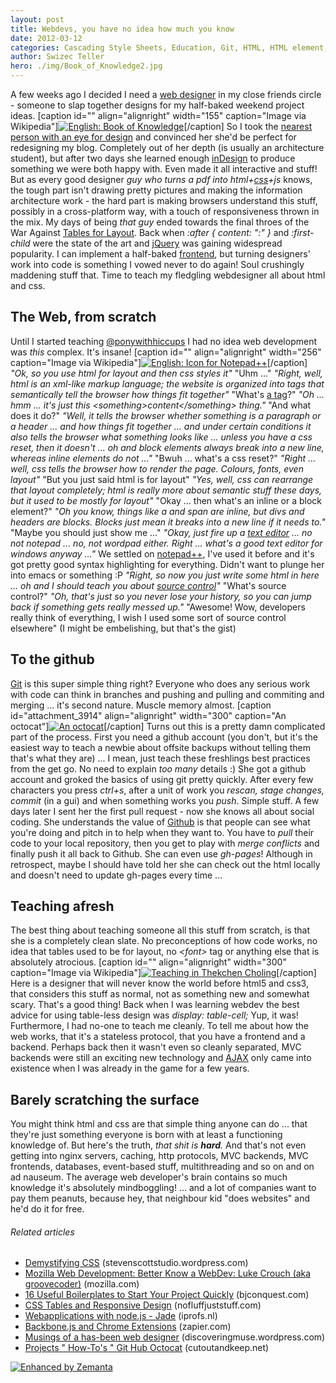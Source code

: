 ```yaml
---
layout: post
title: Webdevs, you have no idea how much you know
date: 2012-03-12
categories: Cascading Style Sheets, Education, Git, HTML, HTML element, JavaScript, jQuery, Notepad++, Text editor, Web design
author: Swizec Teller
hero: ./img/Book_of_Knowledge2.jpg
---
```


A few weeks ago I decided I need a [web designer](http://en.wikipedia.org/wiki/Web_design "Web design") in my close friends circle - someone to slap together designs for my half-baked weekend project ideas. \[caption id="" align="alignright" width="155" caption="Image via Wikipedia"][![English: Book of Knowledge](./img/Book_of_Knowledge2.jpg "English: Book of Knowledge")](http://commons.wikipedia.org/wiki/File:Book_of_Knowledge.jpg)\[/caption] So I took the [nearest person with an eye for design](http://twitter.com/ponywithhiccups) and convinced her she'd be perfect for redesigning my blog. Completely out of her depth (is usually an architecture student), but after two days she learned enough [inDesign](http://www.adobe.com/products/indesign/main.html "Adobe InDesign") to produce something we were both happy with. Even made it all interactive and stuff! But as every good designer _guy who turns a pdf into html+[css](http://en.wikipedia.org/wiki/Cascading_Style_Sheets "Cascading Style Sheets")+js_ knows, the tough part isn't drawing pretty pictures and making the information architecture work - the hard part is making browsers understand this stuff, possibly in a cross-platform way, with a touch of responsiveness thrown in the mix. My days of being _that guy_ ended towards the final throes of the War Against [Tables for Layout](http://en.wikipedia.org/wiki/Tableless_web_design "Tableless web design"). Back when _:after { content: ":" }_ and _:first-child_ were the state of the art and [jQuery](http://jquery.com/ "JQuery") was gaining widespread popularity. I can implement a half-baked [frontend](http://en.wikipedia.org/wiki/Front_and_back_ends "Front and back ends"), but turning designers' work into code is something I vowed never to do again! Soul crushingly maddening stuff that. Time to teach my fledgling webdesigner all about html and css.

## The Web, from scratch

Until I started teaching [@ponywithhiccups](http://twitter.com/ponywithhiccups) I had no idea web development was _this_ complex. It's insane! \[caption id="" align="alignright" width="256" caption="Image via Wikipedia"][![English: Icon for Notepad++](./img/Notepad_plus_plus2.png "English: Icon for Notepad++")](http://commons.wikipedia.org/wiki/File:Notepad_plus_plus.png)\[/caption] _"Ok, so you use html for layout and then css styles it"_ "Uhm ..." _"Right, well, html is an xml-like markup language; the website is organized into tags that semantically tell the browser how things fit together"_ "What's [a tag](http://en.wikipedia.org/wiki/HTML_element "HTML element")?" _"Oh ... hmm ... it's just this &lt;something>content&lt;/something> thing."_ "And what does it do?" _"Well, it tells the browser whether something is a paragraph or a header ... and how things fit together ... and under certain conditions it also tells the browser what something looks like ... unless you have a css reset, then it doesn't ... oh and block elements always break into a new line, whereas inline elements do not ..."_ "Bwuh ... what's a css reset?" _"Right ... well, css tells the browser how to render the page. Colours, fonts, even layout"_ "But you just said html is for layout" _"Yes, well, css can rearrange that layout completely; html is really more about semantic stuff these days, but it used to be mostly for layout"_ "Okay ... then what's an inline or a block element?" _"Oh you know, things like a and span are inline, but divs and headers are blocks. Blocks just mean it breaks into a new line if it needs to."_ "Maybe you should just show me ..." _"Okay, just fire up a [text editor](http://en.wikipedia.org/wiki/Text_editor "Text editor") ... no not notepad ... no, not wordpad either. Right ... what's a good text editor for windows anyway ..."_ We settled on [notepad++](http://www.notepad-plus-plus.org/ "Notepad++"), I've used it before and it's got pretty good syntax highlighting for everything. Didn't want to plunge her into emacs or something :P _"Right, so now you just write some html in here ... oh and I should teach you about [source control](http://en.wikipedia.org/wiki/Revision_control "Revision control")"_ "What's source control?" _"Oh, that's just so you never lose your history, so you can jump back if something gets really messed up."_ "Awesome! Wow, developers really think of everything, I wish I used some sort of source control elsewhere" (I might be embelishing, but that's the gist)

## To the github

[Git](http://git-scm.com "Git (software)") is this super simple thing right? Everyone who does any serious work with code can think in branches and pushing and pulling and commiting and merging ... it's second nature. Muscle memory almost. \[caption id="attachment_3914" align="alignright" width="300" caption="An octocat"][![An octocat](./img/4325726291_7535aa8037-300x199.jpg "An octocat")](http://swizec.com/blog/wp-content/uploads/2012/03/4325726291_7535aa8037.jpg)\[/caption] Turns out this is a pretty damn complicated part of the process. First you need a github account (you don't, but it's the easiest way to teach a newbie about offsite backups without telling them that's what they are) ... I mean, just teach these freshlings best practices from the get go. No need to explain _too many_ details :) She got a github account and groked the basics of using git pretty quickly. After every few characters you press _ctrl+s_, after a unit of work you _rescan, stage changes, commit_ (in a gui) and when something works you _push_. Simple stuff. A few days later I sent her the first pull request - now she knows all about social coding. She understands the value of [Github](http://github.com "GitHub") is that people can see what you're doing and pitch in to help when they want to. You have to _pull_ their code to your local repository, then you get to play with _merge conflicts_ and finally push it all back to Github. She can even use _gh-pages_! Although in retrospect, maybe I should have told her she can check out the html locally and doesn't need to update gh-pages every time ...

## Teaching afresh

The best thing about teaching someone all this stuff from scratch, is that she is a completely clean slate. No preconceptions of how code works, no idea that tables used to be for layout, no _&lt;font>_ tag or anything else that is absolutely atrocious. \[caption id="" align="alignright" width="300" caption="Image via Wikipedia"][![Teaching in Thekchen Choling](./img/300px-Teaching-8001.jpg "Teaching in Thekchen Choling")](http://en.wikipedia.org/wiki/File:Teaching-800.jpg)\[/caption] Here is a designer that will never know the world before html5 and css3, that considers this stuff as normal, not as something new and somewhat scary. That's a good thing! Back when I was learning webdev the best advice for using table-less design was _display: table-cell;_ Yup, it was! Furthermore, I had no-one to teach me cleanly. To tell me about how the web works, that it's a stateless protocol, that you have a frontend and a backend. Perhaps back then it wasn't even so cleanly separated, MVC backends were still an exciting new technology and [AJAX](http://en.wikipedia.org/wiki/Ajax_%28programming%29 "Ajax (programming)") only came into existence when I was already in the game for a few years.

## Barely scratching the surface

You might think html and css are that simple thing anyone can do ... that they're just something everyone is born with at least a functioning knowledge of. But here's the truth, _that shit is **hard**._ And that's not even getting into nginx servers, caching, http protocols, MVC backends, MVC frontends, databases, event-based stuff, multithreading and so on and on ad nauseum. The average web developer's brain contains so much knowledge it's absolutely mindboggling! ... and a lot of companies want to pay them peanuts, because hey, that neighbour kid "does websites" and he'd do it for free.

###### Related articles

-   [Demystifying CSS](http://stevenscottstudio.wordpress.com/2012/03/08/demystifying-css/) (stevenscottstudio.wordpress.com)
-   [Mozilla Web Development: Better Know a WebDev: Luke Crouch (aka groovecoder)](http://blog.mozilla.com/webdev/2012/03/09/better-know-a-webdev-luke-crouch-aka-groovecoder/) (mozilla.com)
-   [16 Useful Boilerplates to Start Your Project Quickly](http://bjconquest.com/2012/03/06/16-useful-boilerplates-to-start-your-project-quickly/) (bjconquest.com)
-   [CSS Tables and Responsive Design](http://www.nofluffjuststuff.com/blog/terry_ryan/2012/01/css_tables_and_responsive_design) (nofluffjuststuff.com)
-   [Webapplications with node.js - Jade](http://blog.iprofs.nl/2012/03/05/webapplications-with-node-js-jade/) (iprofs.nl)
-   [Backbone.js and Chrome Extensions](https://zapier.com/blog/2012/02/23/backbonejs-within-chrome-extension/) (zapier.com)
-   [Musings of a has-been web designer](http://discoveringmuse.wordpress.com/2012/03/09/musings-of-a-has-been-web-designer/) (discoveringmuse.wordpress.com)
-   [Projects " How-To's " Git Hub Octocat](http://www.cutoutandkeep.net//projects/github-octocat) (cutoutandkeep.net)

[![Enhanced by Zemanta](http://img.zemanta.com/zemified_e.png?x-id=d1ac8b4a-0336-49c7-aca6-e7b68618ae29)](http://www.zemanta.com/ "Enhanced by Zemanta")

